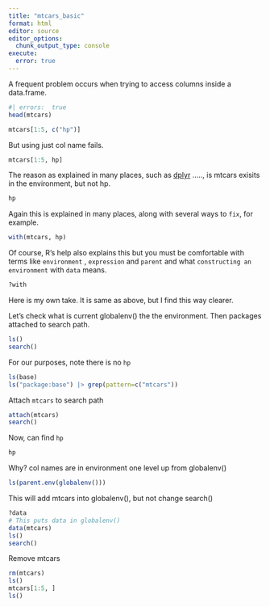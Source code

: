 ```yaml
---
title: "mtcars_basic"
format: html
editor: source
editor_options: 
  chunk_output_type: console
execute: 
  error: true
---
```


<!-- #| error:   true means display error, but DO NOT halt -->

A frequent problem occurs when trying to access columns inside a data.frame.

```r
#| errors:  true
head(mtcars)

mtcars[1:5, c("hp")]
```

But using just col name fails.

```r
mtcars[1:5, hp]
```

The reason as explained in many places, such as [dplyr](https://dplyr.tidyverse.org/articles/programming.html) ....., is mtcars exisits in the environment, but not hp.

```r
hp
```

Again this is explained in many places, along with several ways to `fix`, for example.
```r
with(mtcars, hp)
```
Of course, R's help also explains this but you must be comfortable with terms like `environment` , `expression` and `parent` and what `constructing an environment` with `data` means.
```r
?with
```


Here is my own take.   It is same as above, but I find this way clearer.

Let's check what is current globalenv() the the environment.   Then packages attached to search path.
```r
ls()
search()
```



For our purposes, note there is no `hp`
```r
ls(base)
ls("package:base") |> grep(pattern=c("mtcars"))

```   

Attach `mtcars` to search path  
```r
attach(mtcars)
search()
```

Now, can find `hp`
```r
hp
```

Why?  col names are in environment one level up from  globalenv()
```r
ls(parent.env(globalenv()))

```





This will add mtcars into globalenv(), but not change search()
```r
?data
# This puts data in globalenv()
data(mtcars)
ls()
search()
```

Remove mtcars
```r
rm(mtcars)
ls()
mtcars[1:5, ]
ls()
```




